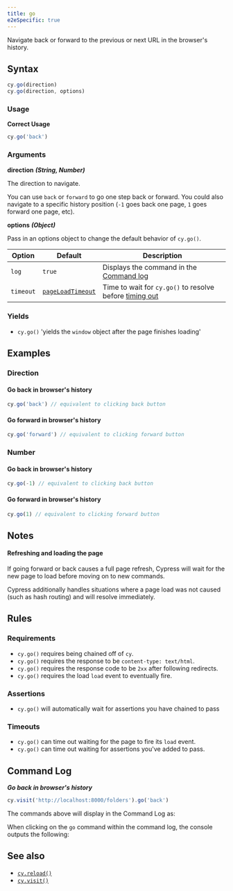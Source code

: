 ```yaml
---
title: go
e2eSpecific: true
---
```


Navigate back or forward to the previous or next URL in the browser's history.

## Syntax

```javascript
cy.go(direction)
cy.go(direction, options)
```

### Usage

**<Icon name="check-circle" color="green"></Icon> Correct Usage**

```javascript
cy.go('back')
```

### Arguments

**<Icon name="angle-right"></Icon> direction** **_(String, Number)_**

The direction to navigate.

You can use `back` or `forward` to go one step back or forward. You could also
navigate to a specific history position (`-1` goes back one page, `1` goes
forward one page, etc).

**<Icon name="angle-right"></Icon> options** **_(Object)_**

Pass in an options object to change the default behavior of `cy.go()`.

| Option    | Default                                                        | Description                                                                              |
| --------- | -------------------------------------------------------------- | ---------------------------------------------------------------------------------------- |
| `log`     | `true`                                                         | Displays the command in the [Command log](/guides/core-concepts/cypress-app#Command-Log) |
| `timeout` | [`pageLoadTimeout`](/guides/references/configuration#Timeouts) | Time to wait for `cy.go()` to resolve before [timing out](#Timeouts)                     |

### Yields [<Icon name="question-circle"/>](/guides/core-concepts/introduction-to-cypress#Subject-Management)

- `cy.go()` 'yields the `window` object after the page finishes loading'



## Examples

### Direction

#### Go back in browser's history

```javascript
cy.go('back') // equivalent to clicking back button
```

#### Go forward in browser's history

```javascript
cy.go('forward') // equivalent to clicking forward button
```

### Number

#### Go back in browser's history

```javascript
cy.go(-1) // equivalent to clicking back button
```

#### Go forward in browser's history

```javascript
cy.go(1) // equivalent to clicking forward button
```

## Notes

#### Refreshing and loading the page

If going forward or back causes a full page refresh, Cypress will wait for the
new page to load before moving on to new commands.

Cypress additionally handles situations where a page load was not caused (such
as hash routing) and will resolve immediately.

## Rules

### Requirements [<Icon name="question-circle"/>](/guides/core-concepts/introduction-to-cypress#Chains-of-Commands)

- `cy.go()` requires being chained off of `cy`.</li><li>`cy.go()`
requires the response to be `content-type: text/html`.</li><li>`cy.go()`
requires the response code to be `2xx` after following
redirects.</li><li>`cy.go()` requires the load `load` event to eventually
fire.

### Assertions [<Icon name="question-circle"/>](/guides/core-concepts/introduction-to-cypress#Assertions)

- `cy.go()` will automatically wait for assertions you have chained to
pass

### Timeouts [<Icon name="question-circle"/>](/guides/core-concepts/introduction-to-cypress#Timeouts)

- `cy.go()` can time out waiting for the page to fire its `load`
event.</li><li>`cy.go()` can time out waiting for assertions you've added to
pass.

## Command Log

**_Go back in browser's history_**

```javascript
cy.visit('http://localhost:8000/folders').go('back')
```

The commands above will display in the Command Log as:

<DocsImage src="/img/api/go/test-showing-go-back-browser-button.png" alt="Command Log go" ></DocsImage>

When clicking on the `go` command within the command log, the console outputs
the following:

<DocsImage src="/img/api/go/window-is-logged-when-go-back-in-browser-history.png" alt="console Log go" ></DocsImage>

## See also

- [`cy.reload()`](/api/commands/reload)
- [`cy.visit()`](/api/commands/visit)
